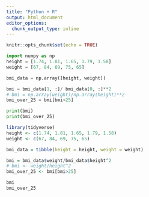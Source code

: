 ```yaml
---
title: "Python + R"
output: html_document
editor_options: 
  chunk_output_type: inline
---
```


```r
knitr::opts_chunk$set(echo = TRUE)
```

```python
import numpy as np
height = [1.74, 1.81, 1.65, 1.79, 1.58]
weight = [67, 84, 69, 75, 65]

bmi_data = np.array([height, weight])

bmi = bmi_data[1, :]/ bmi_data[0, :]**2
# bmi = np.array(weight)/np.array(height)**2
bmi_over_25 = bmi[bmi>25]

print(bmi)
print(bmi_over_25)
```

```r
library(tidyverse)
height <- c(1.74, 1.81, 1.65, 1.79, 1.58)
weight <- c(67, 84, 69, 75, 65)

bmi_data = tibble(height = height, weight = weight)

bmi = bmi_data$weight/bmi_data$height^2
# bmi <- weight/height^2
bmi_over_25 <- bmi[bmi>25]

bmi
bmi_over_25
```

